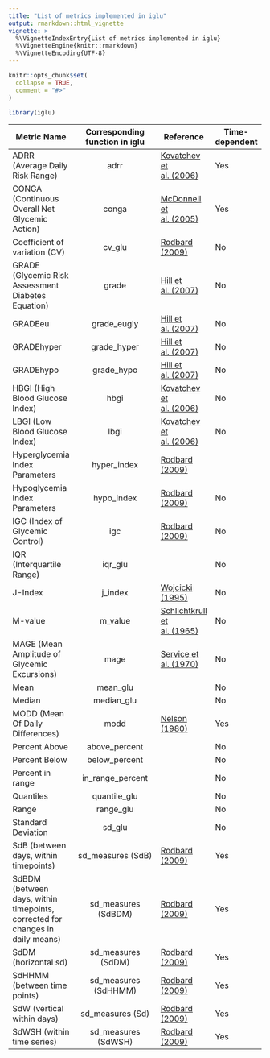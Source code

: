 ```yaml
---
title: "List of metrics implemented in iglu"
output: rmarkdown::html_vignette
vignette: >
  %\VignetteIndexEntry{List of metrics implemented in iglu}
  %\VignetteEngine{knitr::rmarkdown}
  %\VignetteEncoding{UTF-8}
---
```


```r
knitr::opts_chunk$set(
  collapse = TRUE,
  comment = "#>"
)
```

```r
library(iglu)
```

|Metric Name | Corresponding function in iglu | Reference| Time-dependent |
|------------|:------------------------------:|----------|------------|
|ADRR (Average Daily Risk Range) | adrr |[Kovatchev et al. (2006)](https://doi.org/10.2337/dc06-1085)| Yes |
|CONGA (Continuous Overall Net Glycemic Action) | conga | [McDonnell et al. (2005)](https://doi.org/10.1089/dia.2005.7.253)| Yes |
|Coefficient of variation (CV) | cv_glu | [Rodbard (2009)](https://doi.org/10.1089/dia.2008.0132) | No |
|GRADE (Glycemic Risk Assessment Diabetes Equation) | grade | [Hill et al. (2007)](https://doi.org/10.1111/j.1464-5491.2007.02119.x)| No |
|GRADEeu | grade_eugly | [Hill et al. (2007)](https://doi.org/10.1111/j.1464-5491.2007.02119.x)| No |
|GRADEhyper | grade_hyper | [Hill et al. (2007)](https://doi.org/10.1111/j.1464-5491.2007.02119.x)| No |
|GRADEhypo | grade_hypo | [Hill et al. (2007)](https://doi.org/10.1111/j.1464-5491.2007.02119.x)| No |
|HBGI (High Blood Glucose Index) | hbgi | [Kovatchev et al. (2006)](https://doi.org/10.2337/dc06-1085)| No |
|LBGI (Low Blood Glucose Index) | lbgi | [Kovatchev et al. (2006)](https://doi.org/10.2337/dc06-1085)| No |
|Hyperglycemia Index Parameters | hyper_index | [Rodbard (2009)](https://doi.org/10.1089/dia.2008.0132)|
|Hypoglycemia Index Parameters | hypo_index | [Rodbard (2009)](https://doi.org/10.1089/dia.2008.0132)| No |
|IGC (Index of Glycemic Control)| igc | [Rodbard (2009)](https://doi.org/10.1089/dia.2008.0132) | No |
|IQR (Interquartile Range)| iqr_glu | | No |
|J-Index| j_index | [Wojcicki (1995)](https://doi.org/10.1055/s-2007-979906) | No |
|M-value| m_value | [Schlichtkrull et al. (1965)](https://doi.org/10.1111/j.0954-6820.1965.tb01810.x) |  No |
|MAGE (Mean Amplitude of Glycemic Excursions)| mage | [Service et al. (1970)](https://doi.org/10.2337/diab.19.9.644) | No |
|Mean   | mean_glu | |  No |
|Median | median_glu | | No |
|MODD (Mean Of Daily Differences)| modd | [Nelson (1980)](https://doi.org/10.2337/diacare.3.1.58) | Yes |
|Percent Above | above_percent | | No |
|Percent Below | below_percent | | No |
|Percent in range | in_range_percent | | No |
|Quantiles | quantile_glu | | No |
|Range | range_glu | | No |
|Standard Deviation | sd_glu | | No |
|SdB (between days, within timepoints)| sd_measures (SdB) |[Rodbard (2009)](https://doi.org/10.1089/dia.2009.0015)| Yes |
|SdBDM (between days, within timepoints, corrected for changes in daily means)| sd_measures (SdBDM) |[Rodbard (2009)](https://doi.org/10.1089/dia.2009.0015)| Yes |
|SdDM (horizontal sd)| sd_measures (SdDM) |[Rodbard (2009)](https://doi.org/10.1089/dia.2009.0015)| Yes |
|SdHHMM (between time points)| sd_measures (SdHHMM) |[Rodbard (2009)](https://doi.org/10.1089/dia.2009.0015)| Yes |
|SdW (vertical within days)| sd_measures (Sd)|[Rodbard (2009)](https://doi.org/10.1089/dia.2009.0015)| Yes |
|SdWSH (within time series)| sd_measures (SdWSH) |[Rodbard (2009)](https://doi.org/10.1089/dia.2009.0015)| Yes |
